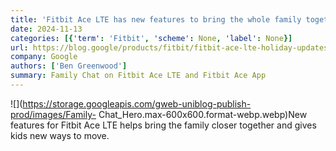 ```yaml
---
title: 'Fitbit Ace LTE has new features to bring the whole family together'
date: 2024-11-13
categories: [{'term': 'Fitbit', 'scheme': None, 'label': None}]
url: https://blog.google/products/fitbit/fitbit-ace-lte-holiday-updates-2024/
company: Google
authors: ['Ben Greenwood']
summary: Family Chat on Fitbit Ace LTE and Fitbit Ace App
---
```



![](https://storage.googleapis.com/gweb-uniblog-publish-prod/images/Family-
Chat_Hero.max-600x600.format-webp.webp)New features for Fitbit Ace LTE helps
bring the family closer together and gives kids new ways to move.

